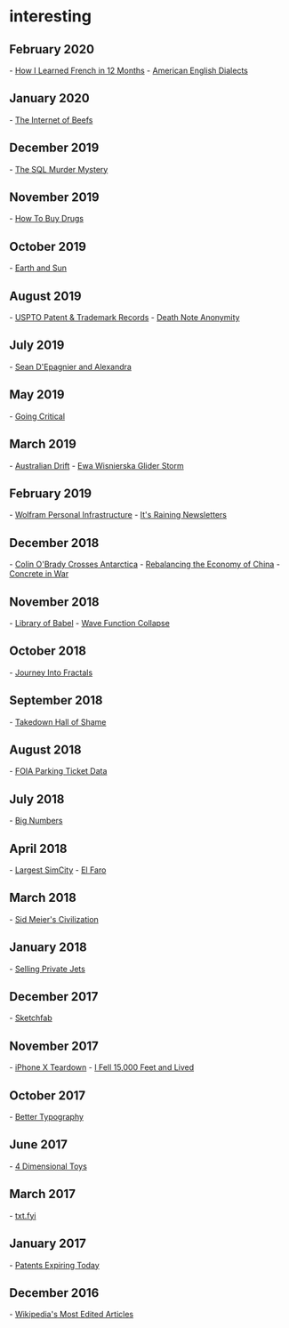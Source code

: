 
= interesting =

== February 2020 ==
- [[http://www.runwes.com/2020/02/11/howilearnedfrench.html|How I Learned French in 12 Months]]
- [[https://aschmann.net/AmEng/|American English Dialects]]
== January 2020 ==
- [[https://www.ribbonfarm.com/2020/01/16/the-internet-of-beefs/|The Internet of Beefs]]
== December 2019 ==
- [[https://mystery.knightlab.com/|The SQL Murder Mystery]]
== November 2019 ==
- [[https://www.lrb.co.uk/v41/n21/misha-glenny/how-to-buy-drugs|How To Buy Drugs]]
== October 2019 ==
- [[https://ciechanow.ski/earth-and-sun/|Earth and Sun]]
== August 2019 ==
- [[https://www.uspto.gov/|USPTO Patent & Trademark Records]]
- [[https://www.gwern.net/Death-Note-Anonymity|Death Note Anonymity]]
== July 2019 ==
- [[https://towndock.net/shippingnews/sean-d-epagnier-and-alexandra?viewport=980,1764,0|Sean D'Epagnier and Alexandra]]
== May 2019 ==
- [[https://www.meltingasphalt.com/interactive/going-critical/|Going Critical]]
== March 2019 ==
- [[https://news.nationalgeographic.com/2016/09/australia-moves-gps-coordinates-adjusted-continental-drift/|Australian Drift]]
- [[https://www.directexpose.com/paraglider-ewa-wisnierska-storm/|Ewa Wisnierska Glider Storm]]
== February 2019 ==
- [[https://blog.stephenwolfram.com/2019/02/seeking-the-productive-life-some-details-of-my-personal-infrastructure|Wolfram Personal Infrastructure]]
- [[https://craigmod.com/essays/newsletters/|It's Raining Newsletters]]
== December 2018 ==
- [[https://www.nytimes.com/2018/12/26/sports/antarctica-race-colin-obrady.html|Colin O'Brady Crosses Antarctica]]
- [[https://carnegieendowment.org/2018/07/27/china-s-best-option-for-responding-to-trade-war-pub-77039|Rebalancing the Economy of China]]
- [[https://mwi.usma.edu/effective-weapon-modern-battlefield-concrete/|Concrete in War]]
== November 2018 ==
- [[https://libraryofbabel.info/|Library of Babel]]
- [[https://marian42.itch.io/wfc|Wave Function Collapse]]
== October 2018 ==
- [[https://medium.com/@bananaft/my-journey-into-fractals-d25ebc6c4dc2|Journey Into Fractals]]
== September 2018 ==
- [[https://www.eff.org/takedowns|Takedown Hall of Shame]]
== August 2018 ==
- [[http://mchap.io/using-foia-data-and-unix-to-halve-major-source-of-parking-tickets.html |FOIA Parking Ticket Data]]
== July 2018 ==
- [[https://www.scottaaronson.com/writings/bignumbers.html|Big Numbers]]
== April 2018 ==
- [[https://rumorsontheinternets.org/2010/10/14/magnasanti-the-largest-and-most-terrifying-simcity/|Largest SimCity]]
- [[https://www.vanityfair.com/news/2018/04/inside-el-faro-the-worst-us-maritime-disaster-in-decades|El Faro]]
== March 2018 ==
- [[https://www.filfre.net/2018/03/the-game-of-everything-part-1-making-civilization/|Sid Meier's Civilization]]
== January 2018 ==
- [[https://mobile.nytimes.com/2018/01/23/magazine/selling-airborne-opulence-to-the-upper-upper-upper-class.html?referer=|Selling Private Jets]]
== December 2017 ==
- [[https://sketchfab.com/|Sketchfab]]
== November 2017 ==
- [[https://www.ifixit.com/Teardown/iPhone%2BX%2BTeardown/98975|iPhone X Teardown]]
- [[https://uss-la-ca135.org/60/1960Judkins-Knott.html|I Fell 15,000 Feet and Lived]]
== October 2017 ==
- [[http://pierrickcalvez.com/journal/a-five-minutes-guide-to-better-typography|Better Typography]]
== June 2017 ==
- [[http://marctenbosch.com/news/2017/06/4d-toys-a-box-of-four-dimensional-toys|4 Dimensional Toys]]
== March 2017 ==
- [[https://txt.fyi/about/|txt.fyi]]
== January 2017 ==
- [[http://patentsexpiringtoday.com/|Patents Expiring Today]]
== December 2016 ==
- [[https://blog.wikimedia.org/2016/12/21/death-politics-most-edited-articles/|Wikipedia's Most Edited Articles]]
